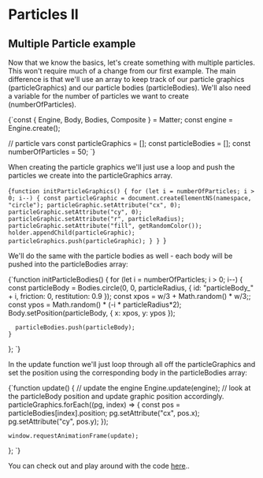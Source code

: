 
# Particles II

## Multiple Particle example

Now that we know the basics, let's create something with multiple particles. This won't require much of a change from our first example. The main difference is that we'll use an array to keep track of our particle graphics (particleGraphics) and our particle bodies (particleBodies). We'll also need a variable for the number of particles we want to create (numberOfParticles).

<Blocks>{`const { Engine, Body, Bodies, Composite } = Matter;
const engine = Engine.create();

// particle vars
const particleGraphics = [];
const particleBodies = [];
const numberOfParticles = 50;
`}</Blocks>

When creating the particle graphics we'll just use a loop and push the particles we create into the particleGraphics array.

<Blocks>{`function initParticleGraphics() {
  for (let i = numberOfParticles; i > 0; i--) {
    const particleGraphic = document.createElementNS(namespace, "circle");
    particleGraphic.setAttribute("cx", 0);
    particleGraphic.setAttribute("cy", 0);
    particleGraphic.setAttribute("r", particleRadius);
    particleGraphic.setAttribute("fill", getRandomColor());
    holder.appendChild(particleGraphic);
    particleGraphics.push(particleGraphic);
  }
}
`}</Blocks>

We'll do the same with the particle bodies as well - each body will be pushed into the particleBodies array:

<Blocks>{`function initParticleBodies() {
    for (let i = numberOfParticles; i > 0; i--) {
      const particleBody = Bodies.circle(0, 0, particleRadius, {
        id: "particleBody_" + i,
        friction: 0,
        restitution: 0.9
      });
      const xpos = w/3 + Math.random() * w/3;;
      const ypos = Math.random() * (-i * particleRadius*2);
      Body.setPosition(particleBody, { x: xpos, y: ypos });
  
      particleBodies.push(particleBody);
    }
  };
  `}</Blocks>

In the update function we'll just loop through all off the particleGraphics and set the position using the corresponding body in the particleBodies array:

<Blocks highlight="4,5,6,7,8,9">{`function update() {
    // update the engine
    Engine.update(engine);
    // look at the particleBody position and update graphic position accordingly.
    particleGraphics.forEach((pg, index) => {
      const pos = particleBodies[index].position;
      pg.setAttribute("cx", pos.x);
      pg.setAttribute("cy", pos.y);
    });
  
    window.requestAnimationFrame(update);
  };
  `}</Blocks>

You can check out and play around with the code [here](https://codepen.io/aokorodu/pen/OJKXoBa)..

<MultiParticleEmbedExample />
